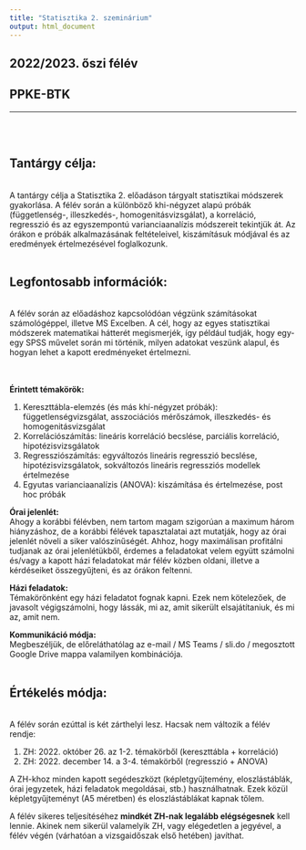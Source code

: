 ---
title: "Statisztika 2. szeminárium"
output: html_document
---

## 2022/2023. őszi félév
## PPKE-BTK


***

<br><br>  

## Tantárgy célja:
<br>
A tantárgy célja a Statisztika 2. előadáson tárgyalt statisztikai módszerek gyakorlása. A félév során a különböző khi-négyzet alapú próbák (függetlenség-, illeszkedés-, homogenitásvizsgálat), a korreláció, regresszió és az egyszempontú varianciaanalízis módszereit tekintjük át. Az órákon e próbák alkalmazásának feltételeivel, kiszámításuk módjával és az eredmények értelmezésével foglalkozunk.
<br><br>  

## Legfontosabb információk:
<br>
A félév során az előadáshoz kapcsolódóan végzünk számításokat számológéppel, illetve MS Excelben. A cél, hogy az egyes statisztikai módszerek matematikai hátterét megismerjék, így például tudják, hogy egy-egy SPSS művelet során mi történik, milyen adatokat veszünk alapul, és hogyan lehet a kapott eredményeket értelmezni.  
<br><br>

**Érintett témakörök:**  

1.	Kereszttábla-elemzés (és más khí-négyzet próbák): függetlenségvizsgálat, asszociációs mérőszámok, illeszkedés- és homogenitásvizsgálat
2.	Korrelációszámítás: lineáris korreláció becslése, parciális korreláció, hipotézisvizsgálatok
3.	Regressziószámítás: egyváltozós lineáris regresszió becslése, hipotézisvizsgálatok, sokváltozós lineáris regressziós modellek értelmezése
4.	Egyutas varianciaanalízis (ANOVA): kiszámítása és értelmezése, post hoc próbák

**Órai jelenlét:**  
Ahogy a korábbi félévben, nem tartom magam szigorúan a maximum három hiányzáshoz, de a korábbi félévek tapasztalatai azt mutatják, hogy az órai jelenlét növeli a siker valószínűségét. Ahhoz, hogy maximálisan profitálni tudjanak az órai jelenlétükből, érdemes a feladatokat velem együtt számolni és/vagy a kapott házi feladatokat már félév közben oldani, illetve a kérdéseiket összegyűjteni, és az órákon feltenni.  

**Házi feladatok:**  
Témakörönként egy házi feladatot fognak kapni. Ezek nem kötelezőek, de javasolt végigszámolni, hogy lássák, mi az, amit sikerült elsajátítaniuk, és mi az, amit nem. 

**Kommunikáció módja:**  
Megbeszéljük, de előreláthatólag az e-mail / MS Teams / sli.do / megosztott Google Drive mappa valamilyen kombinációja.
<br><br>  

## Értékelés módja:  
<br>
A félév során ezúttal is két zárthelyi lesz. Hacsak nem változik a félév rendje:  

1. ZH: 2022. október 26. az 1-2. témakörből (kereszttábla + korreláció)
2. ZH: 2022. december 14. a 3-4. témakörből (regresszió + ANOVA)

A ZH-khoz minden kapott segédeszközt (képletgyűjtemény, eloszlástáblák, órai jegyzetek, házi feladatok megoldásai, stb.) használhatnak. Ezek közül képletgyűjteményt (A5 méretben) és eloszlástáblákat kapnak tőlem.  

A félév sikeres teljesítéséhez **mindkét ZH-nak legalább elégségesnek** kell lennie. Akinek nem sikerül valamelyik ZH, vagy elégedetlen a jegyével, a félév végén (várhatóan a vizsgaidőszak első hetében) javíthat.
